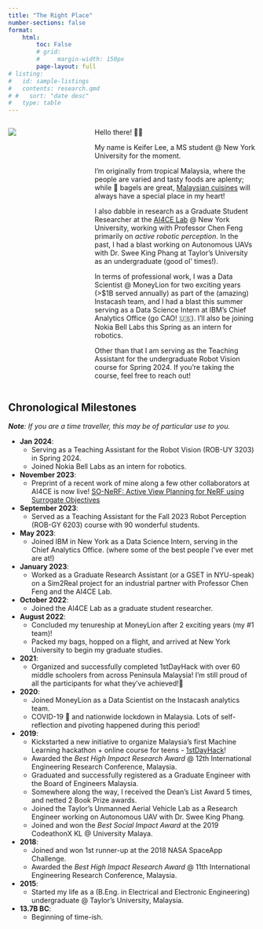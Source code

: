 ```yaml
---
title: "The Right Place"
number-sections: false
format:
    html:
        toc: False
        # grid:
        #     margin-width: 150px
        page-layout: full
# listing:
#   id: sample-listings
#   contents: research.qmd
# #   sort: "date desc"
#   type: table
---
```


<!-- # About Me -->
:::: {.columns}

::: {.column width="25%"}
![](resources/profile_ibm.jpg)

:::

::: {.column width="4%"}
<!-- empty column to create gap -->
:::

::: {.column width="71%"}
Hello there! 👋🏻

My name is Keifer Lee, a MS student @ New York University for the moment.

I'm originally from tropical Malaysia, where the people are varied and tasty foods are aplenty; while 🥯 bagels  are great, [Malaysian cuisines](https://migrationology.com/travel-destinations/malaysia-food-guide/) will always have a special place in my heart! 

I also dabble in research as a Graduate Student Researcher at the [AI4CE Lab](https://ai4ce.github.io) @ New York University, working with Professor Chen Feng primarily on *active robotic perception*. In the past, I had a blast working on Autonomous UAVs with Dr. Swee King Phang at Taylor's University as an undergraduate (good ol' times!).

In terms of professional work, I was a Data Scientist @ MoneyLion for two exciting years (>$1B served annually) as part of the (amazing) Instacash team, and I had a blast this summer serving as a Data Science Intern at IBM's Chief Analytics Office (go CAO! 🇺🇸). I'll also be joining Nokia Bell Labs this Spring as an intern for robotics.

Other than that I am serving as the Teaching Assistant for the undergraduate Robot Vision course for Spring 2024. If you're taking the course, feel free to reach out!
:::

::::


## Chronological Milestones
***Note**: If you are a time traveller, this may be of particular use to you.*

- **Jan 2024**:
    - Serving as a Teaching Assistant for the Robot Vision (ROB-UY 3203) in Spring 2024.
    - Joined Nokia Bell Labs as an intern for robotics.
- **November 2023**:
    - Preprint of a recent work of mine along a few other collaborators at AI4CE is now live! [SO-NeRF: Active View Planning for NeRF using Surrogate Objectives](https://ai4ce.github.io/SO-NeRF/)
- **September 2023**:
    - Served as a Teaching Assistant for the Fall 2023 Robot Perception (ROB-GY 6203) course with 90 wonderful students.
- **May 2023**:
    - Joined IBM in New York as a Data Science Intern, serving in the Chief Analytics Office. (where some of the best people I've ever met are at!)
- **January 2023**:
    - Worked as a Graduate Research Assistant (or a GSET in NYU-speak) on a Sim2Real project for an industrial partner with Professor Chen Feng and the AI4CE Lab.
- **October 2022**:
    - Joined the AI4CE Lab as a graduate student researcher.
- **August 2022**:
    - Concluded my tenureship at MoneyLion after 2 exciting years (my #1 team)!
    - Packed my bags, hopped on a flight, and arrived at New York University to begin my graduate studies.
- **2021**: 
    - Organized and successfully completed 1stDayHack with over 60 middle schoolers from across Peninsula Malaysia! I'm still proud of all the participants for what they've achieved!🥇
- **2020**: 
    - Joined MoneyLion as a Data Scientist on the Instacash analytics team.
    - COVID-19 🦠 and nationwide lockdown in Malaysia. Lots of self-reflection and pivoting happened during this period!
- **2019**: 
    - Kickstarted a new initiative to organize Malaysia's first Machine Learning hackathon + online course for teens - [1stDayHack](https://github.com/1stDayHack)!
    - Awarded the *Best High Impact Research Award* @ 12th International Engineering Research Conference, Malaysia.
    - Graduated and successfully registered as a Graduate Engineer with the Board of Engineers Malaysia.
    - Somewhere along the way, I received the Dean's List Award 5 times, and netted 2 Book Prize awards.
    - Joined the Taylor's Unmanned Aerial Vehicle Lab as a Research Engineer working on Autonomous UAV with Dr. Swee King Phang.
    - Joined and won the *Best Social Impact Award* at the 2019 CodeathonX KL @ University Malaya.
- **2018**:
    - Joined and won 1st runner-up at the 2018 NASA SpaceApp Challenge.
    - Awarded the *Best High Impact Research Award* @ 11th International Engineering Research Conference, Malaysia.
- **2015**:
    - Started my life as a (B.Eng. in Electrical and Electronic Engineering) undergraduate @ Taylor's University, Malaysia.
- **13.7B BC**: 
    - Beginning of time-ish.
